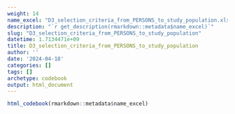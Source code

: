 ```yaml
---
weight: 14
name_excel: "D3_selection_criteria_from_PERSONS_to_study_population.xlsx"
description: "`r get_description(rmarkdown::metadata$name_excel)`"
slug: "D3_selection_criteria_from_PERSONS_to_study_population"
datetime: 1.7134471e+09
title: D3_selection_criteria_from_PERSONS_to_study_population
author: ''
date: '2024-04-18'
categories: []
tags: []
archetype: codebook
output: html_document
---
```


```r
html_codebook(rmarkdown::metadata$name_excel)
```
